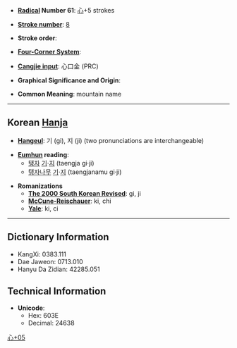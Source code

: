 * '''[[Wiktionary:Chinese radical index| Radical]] Number 61''': [[Wiktionary:Chinese radical index 心|心]]+5 strokes

* '''[[Wiktionary:Chinese total strokes index|Stroke number]]''': [[Wiktionary:Chinese total strokes index 8|8]]

* '''Stroke order''': 

* '''[[Wiktionary:Chinese four corner index|Four-Corner System]]''': 

* '''[[Wiktionary:Chinese Cangjie index|Cangjie input]]''': 心口金 (PRC)

* '''Graphical Significance and Origin''': 

* '''Common Meaning''': mountain name

----

== Korean [[Hanja]] ==

* '''[[Hangeul]]''': 기 (gi), 지 (ji) (two pronunciations are interchangeable)

* '''[[Eumhun]] reading''':
** [[탱자]] [[기]]·[[지]] (taengja gi·ji)
** [[탱자나무]] [[기]]·[[지]] (taengjanamu gi·ji)

* '''Romanizations'''
** '''[[The 2000 South Korean Revised Romanization|The 2000 South Korean Revised]]''': gi, ji
** '''[[McCune-Reischauer]]''': ki, chi
** '''[[Yale]]''': ki, ci

----

== Dictionary Information ==

* KangXi: 0383.111
* Dae Jaweon: 0713.010
* Hanyu Da Zidian: 42285.051

== Technical Information ==

* '''Unicode''':
** Hex: 603E
** Decimal: 24638

[[Category:Korean-only CJKV Characters|心+05]]